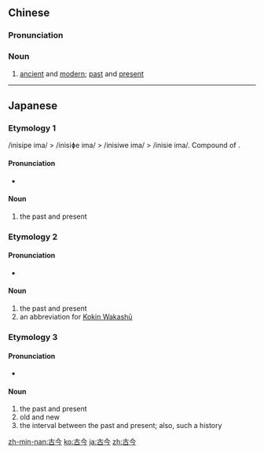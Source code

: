 ==Chinese==
{{zh-forms}}

===Pronunciation===
{{zh-pron
|m=gǔjīn
|c=gu2 gam1
|h=pfs=kú-kîm
|mn=kó͘-kim
|cat=n
}}

===Noun===
{{zh-noun}}

# [[ancient]] and [[modern]]; [[past]] and [[present]]

{{zh-cat|Antonymous}}

----

==Japanese==
{{ja-kanjitab|古|今}}

===Etymology 1===
/inisipe ima/ > /inisiɸe ima/ > /inisiwe ima/ > /inisie ima/. Compound of {{compound|古|tr1=inishie|t1=past|今|tr2=ima|t2=now|lang=ja}}.

====Pronunciation====
* {{IPA|/iniɕieima/|lang=ja}}

====Noun====
{{ja-noun|いにしえいま|hhira=いにしへいま}}

# the past and present

===Etymology 2===

====Pronunciation====
* {{IPA|/kokin/|lang=ja}}

====Noun====
{{ja-noun|こきん}}

# the past and present
# an abbreviation for [[w:Kokin Wakashū|Kokin Wakashū]]

===Etymology 3===

====Pronunciation====
* {{IPA|/kokon/|lang=ja}}

====Noun====
{{ja-noun|ここん}}

# the past and present
# old and new
# the interval between the past and present; also, such a history

[[zh-min-nan:古今]]
[[ko:古今]]
[[ja:古今]]
[[zh:古今]]